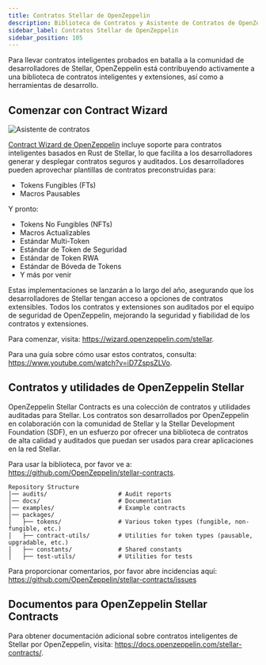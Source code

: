 ```yaml
---
title: Contratos Stellar de OpenZeppelin
description: Biblioteca de Contratos y Asistente de Contratos de OpenZeppelin Stellar
sidebar_label: Contratos Stellar de OpenZeppelin
sidebar_position: 105
---
```


Para llevar contratos inteligentes probados en batalla a la comunidad de desarrolladores de Stellar, OpenZeppelin está contribuyendo activamente a una biblioteca de contratos inteligentes y extensiones, así como a herramientas de desarrollo.

## Comenzar con Contract Wizard

![Asistente de contratos](/assets/dev-tools/openzeppelin-contract-wizard.png)

[Contract Wizard de OpenZeppelin](https://wizard.openzeppelin.com/stellar) incluye soporte para contratos inteligentes basados en Rust de Stellar, lo que facilita a los desarrolladores generar y desplegar contratos seguros y auditados. Los desarrolladores pueden aprovechar plantillas de contratos preconstruidas para:

- Tokens Fungibles (FTs)
- Macros Pausables

Y pronto:

- Tokens No Fungibles (NFTs)
- Macros Actualizables
- Estándar Multi-Token
- Estándar de Token de Seguridad
- Estándar de Token RWA
- Estándar de Bóveda de Tokens
- Y más por venir

Estas implementaciones se lanzarán a lo largo del año, asegurando que los desarrolladores de Stellar tengan acceso a opciones de contratos extensibles. Todos los contratos y extensiones son auditados por el equipo de seguridad de OpenZeppelin, mejorando la seguridad y fiabilidad de los contratos y extensiones.

Para comenzar, visita: https://wizard.openzeppelin.com/stellar.

Para una guía sobre cómo usar estos contratos, consulta: https://www.youtube.com/watch?v=iD7ZspsZLVo.

## Contratos y utilidades de OpenZeppelin Stellar

OpenZeppelin Stellar Contracts es una colección de contratos y utilidades auditadas para Stellar. Los contratos son desarrollados por OpenZeppelin en colaboración con la comunidad de Stellar y la Stellar Development Foundation (SDF), en un esfuerzo por ofrecer una biblioteca de contratos de alta calidad y auditados que puedan ser usados para crear aplicaciones en la red Stellar.

Para usar la biblioteca, por favor ve a: https://github.com/OpenZeppelin/stellar-contracts.

```
Repository Structure
│── audits/                    # Audit reports
│── docs/                      # Documentation
│── examples/                  # Example contracts
│── packages/
│   ├── tokens/                # Various token types (fungible, non-fungible, etc.)
│   ├── contract-utils/        # Utilities for token types (pausable, upgradable, etc.)
│   ├── constants/             # Shared constants
│   ├── test-utils/            # Utilities for tests

```

Para proporcionar comentarios, por favor abre incidencias aquí: https://github.com/OpenZeppelin/stellar-contracts/issues

## Documentos para OpenZeppelin Stellar Contracts

Para obtener documentación adicional sobre contratos inteligentes de Stellar por OpenZeppelin, visita: https://docs.openzeppelin.com/stellar-contracts/.
